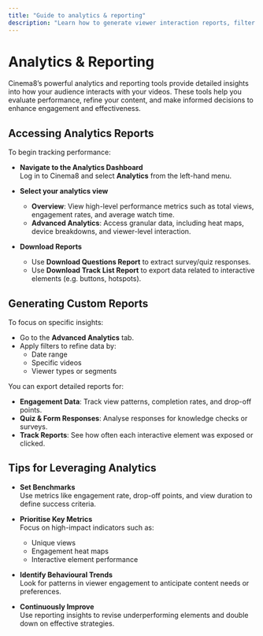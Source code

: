---
title: "Guide to analytics & reporting"
description: "Learn how to generate viewer interaction reports, filter data and visualise performance using our analytics tools. Visit Cinema8."
---

# Analytics & Reporting

Cinema8’s powerful analytics and reporting tools provide detailed insights into how your audience interacts with your videos. These tools help you evaluate performance, refine your content, and make informed decisions to enhance engagement and effectiveness.

## Accessing Analytics Reports

To begin tracking performance:

- **Navigate to the Analytics Dashboard**  
  Log in to Cinema8 and select **Analytics** from the left-hand menu.

- **Select your analytics view**  
  - **Overview**: View high-level performance metrics such as total views, engagement rates, and average watch time.  
  - **Advanced Analytics**: Access granular data, including heat maps, device breakdowns, and viewer-level interaction.

- **Download Reports**  
  - Use **Download Questions Report** to extract survey/quiz responses.  
  - Use **Download Track List Report** to export data related to interactive elements (e.g. buttons, hotspots).

## Generating Custom Reports

To focus on specific insights:

- Go to the **Advanced Analytics** tab.
- Apply filters to refine data by:
  - Date range
  - Specific videos
  - Viewer types or segments

You can export detailed reports for:

- **Engagement Data**: Track view patterns, completion rates, and drop-off points.
- **Quiz & Form Responses**: Analyse responses for knowledge checks or surveys.
- **Track Reports**: See how often each interactive element was exposed or clicked.

## Tips for Leveraging Analytics

- **Set Benchmarks**  
  Use metrics like engagement rate, drop-off points, and view duration to define success criteria.

- **Prioritise Key Metrics**  
  Focus on high-impact indicators such as:
  - Unique views  
  - Engagement heat maps  
  - Interactive element performance

- **Identify Behavioural Trends**  
  Look for patterns in viewer engagement to anticipate content needs or preferences.

- **Continuously Improve**  
  Use reporting insights to revise underperforming elements and double down on effective strategies.

 
 